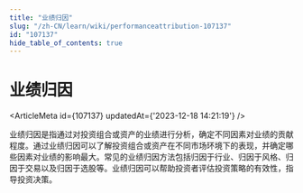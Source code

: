 ```yaml
---
title: "业绩归因"
slug: "/zh-CN/learn/wiki/performanceattribution-107137"
id: "107137"
hide_table_of_contents: true
---
```



<Breadcrumbs current="业绩归因" />

# 业绩归因

<ArticleMeta id={107137} updatedAt={'2023-12-18 14:21:19'} />
<div className='border-solid border-b border-t-0 my-4 border-[var(--ifm-color-gray-300)]' />

业绩归因是指通过对投资组合或资产的业绩进行分析，确定不同因素对业绩的贡献程度。通过业绩归因可以了解投资组合或资产在不同市场环境下的表现，并确定哪些因素对业绩的影响最大。常见的业绩归因方法包括归因于行业、归因于风格、归因于交易以及归因于选股等。业绩归因可以帮助投资者评估投资策略的有效性，指导投资决策。
